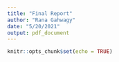 ```yaml
---
title: "Final Report"
author: "Rana Gahwagy"
date: "5/20/2021"
output: pdf_document
---
```


```r
knitr::opts_chunk$set(echo = TRUE)
```


